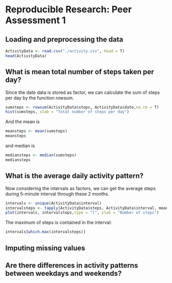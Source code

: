 # Reproducible Research: Peer Assessment 1


## Loading and preprocessing the data
```r
ActivityData <- read.csv("./activity.csv", head = T)
head(ActivityData)
```
## What is mean total number of steps taken per day?
Since the date data is stored as factor, we can calculate the sum of steps per day by the function rowsum.
```r
sumsteps <- rowsum(ActivityData$steps, ActivityData$date,na.rm = T)
hist(sumsteps, xlab = "Total number of steps per day")
```
And the mean is
```r
meansteps <- mean(sumsteps)
meansteps
```
and median is 
```r
mediansteps <- median(sumsteps)
mediansteps
```
## What is the average daily activity pattern?
Now considering the intervals as factors, we can get the average steps during 5-minute interval through these 2 months.
```r
intervals <- unique(ActivityData$interval)
intervalsteps <- tapply(ActivityData$steps, ActivityData$interval, mean, na.rm = T)
plot(intervals, intervalsteps,type = "l", ylab = "Number of steps")
```

The maximum of steps is contained in the interval:
```r
intervals[which.max(intervalsteps)]
```

## Imputing missing values




## Are there differences in activity patterns between weekdays and weekends?
